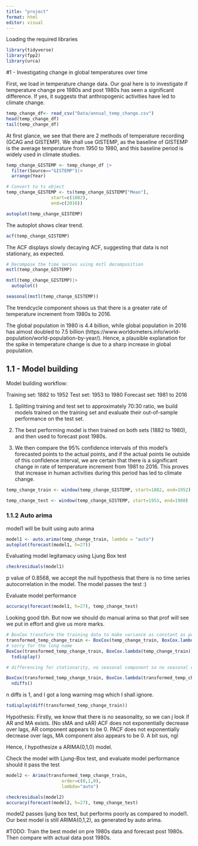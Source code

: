 ```yaml
---
title: "project"
format: html
editor: visual
---
```


Loading the required libraries

```r
library(tidyverse)
library(fpp2)
library(urca)
```

#1 - Investigating change in global temperatures over time

First, we load in temperature change data. Our goal here is to investigate if temperature change pre 1980s and post 1980s has seen a significant difference. If yes, it suggests that anthropogenic activities have led to climate change.

```r
temp_change_df<- read_csv("Data/annual_temp_change.csv")
head(temp_change_df)
tail(temp_change_df)
```

At first glance, we see that there are 2 methods of temperature recording (GCAG and GISTEMP). We shall use GISTEMP, as the baseline of GISTEMP is the average temperature from 1950 to 1980, and this baseline period is widely used in climate studies.

```r
temp_change_GISTEMP <- temp_change_df |>
  filter(Source=="GISTEMP")|>
  arrange(Year)

# Convert to ts object
temp_change_GISTEMP <- ts(temp_change_GISTEMP["Mean"],
                 start=c(1882), 
                 end=c(2016))

autoplot(temp_change_GISTEMP)
```
The autoplot shows clear trend.

```r
acf(temp_change_GISTEMP)
```
The ACF displays slowly decaying ACF, suggesting that data is not stationary, as expected.

```r
# Decompose the time series using mstl decomposition
mstl(temp_change_GISTEMP)

mstl(temp_change_GISTEMP)|>
  autoplot()

seasonal(mstl(temp_change_GISTEMP))
```
The trendcycle component shows us that there is a greater rate of temperature increment from 1980s to 2016. 

The global population in 1980 is 4.4 billion, while global population in 2016 has almost doubled to 7.5 billion (https://www.worldometers.info/world-population/world-population-by-year/). Hence, a plausible explanation for the spike in temperature change is due to a sharp increase in global population.

## 1.1 - Model building

Model building workflow:

Training set: 1882 to 1952 
Test set: 1953 to 1980 
Forecast set: 1981 to 2016

1. Splitting training and test set to approximately 70:30 ratio, we build models trained on the training set and evaluate their out-of-sample performance on the test set.

2. The best performing model is then trained on both sets (1882 to 1980), and then used to forecast post 1980s.

3. We then compare the 95% confidence intervals of this model's forecasted points to the actual points, and if the actual points lie outside of this confidence interval, we are certain that there is a significant change in rate of temperature increment from 1981 to 2016. This proves that increase in human activities during this period has led to climate change.

```r
temp_change_train <- window(temp_change_GISTEMP, start=1882, end=1952)

temp_change_test <- window(temp_change_GISTEMP, start=1953, end=1980)
```

### 1.1.2 Auto arima

model1 will be built using auto arima
```r
model1 <- auto.arima(temp_change_train, lambda = "auto")
autoplot(forecast(model1, h=27))
```
Evaluating model legitamacy using Ljung Box test
```r
checkresiduals(model1)
```
p value of 0.8568, we accept the null hypothesis that there is no time series autocorrelation in the model. The model passes the test :)

Evaluate model performance
```r
accuracy(forecast(model1, h=27), temp_change_test)
```
Looking good tbh. But now we should do manual arima so that prof will see we put in effort and give us more marks.

```r
# BoxCox transform the training data to make variance as constant as possible
transformed_temp_change_train <- BoxCox(temp_change_train, BoxCox.lambda(temp_change_train))
# sorry for the long name
BoxCox(transformed_temp_change_train, BoxCox.lambda(temp_change_train)) |>
  tsdisplay()
```
```r
# differencing for stationarity, no seasonal component so no seasonal differencing is required.

BoxCox(transformed_temp_change_train, BoxCox.lambda(transformed_temp_change_train))|>
  ndiffs()
```
n diffs is 1, and I got a long warning msg which I shall ignore.
```r
tsdisplay(diff(transformed_temp_change_train))

```
Hypothesis: 
Firstly, we know that there is no seasonality, so we can j look if AR and MA exists. (No sMA and sAR)
ACF does not exponentially decrease over lags, AR component appears to be 0.
PACF does not exponentially decrease over lags, MA component also appears to be 0. A bit sus, ngl

Hence, I hypothesize a ARIMA(0,1,0) model. 

Check the model with Ljung-Box test, and evaluate model performance should it pass the test
```r
model2 <- Arima(transformed_temp_change_train,
                     order=c(0,1,0),
                     lambda="auto")

checkresiduals(model2)
accuracy(forecast(model2, h=27), temp_change_test)
```
model2 passes ljung box test, but performs poorly as compared to model1.
Our best model is still ARIMA(0,1,2), as generated by auto arima.

#TODO: Train the best model on pre 1980s data and forecast post 1980s. Then compare with actual data post 1980s. 

